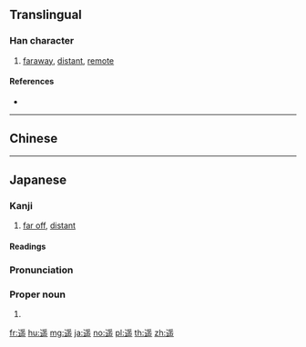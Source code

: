 {{character info/new}}
{{also|遙}}
==Translingual==

===Han character===
{{Han char|rn=162|rad=辵|as=10|sn=14|four=|canj=XYBOU,YBOU|ids=⿺辶䍃}}

# [[faraway]], [[distant]], [[remote]]

====References====
* {{Han ref|kx=1263.251|hdz=63873.010|uh=9065|ud=36965}}

----

==Chinese==
{{zh-see|遙}}

----

==Japanese==

===Kanji===
{{ja-kanji|grade=|rs=辵10}}

# [[far off]], [[distant]] {{qualifier|in terms of either space or time}}

====Readings====
{{ja-readings
|goon=[[よう]] (yō), {{qualifier|historical}} [[えう]] (eu)
|kanon=[[よう]] (yō), {{qualifier|historical}} [[えう]] (eu)
|kun=[[はるか]] ([[遥か]], haruka)
|nanori=[[はるか]] (haruka)
}}

{{ja-kanjitab|yomi=irr|はるか}}

===Pronunciation===
{{ja-pron|はるか}}

===Proper noun===
{{ja-pos|proper|はるか}}

# {{given name|female|lang=ja|sort=はるか}}
[[fr:遥]]
[[hu:遥]]
[[mg:遥]]
[[ja:遥]]
[[no:遥]]
[[pl:遥]]
[[th:遥]]
[[zh:遥]]